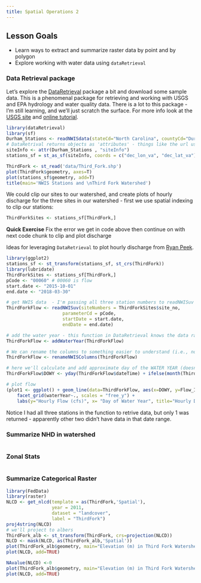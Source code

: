 ```yaml
---
title: Spatial Operations 2
---
```


## Lesson Goals

* Learn ways to extract and summarize raster data by point and by polygon
* Explore working with water data using `dataRetrieval` 

### Data Retrieval package
Let's explore the [DataRetrieval](https://github.com/USGS-R/dataRetrieval) package a bit and download some sample data.  This is a phenomenal package for retrieving and working with USGS and EPA hydrology and water quality data. There is a lot to this package - I'm still learning, and we'll just scratch the surface.  For more info look at the [USGS site](https://owi.usgs.gov/R/training-curriculum/usgs-packages/dataRetrieval-readNWIS/) and [online tutorial](https://owi.usgs.gov/R/dataRetrieval.html#1).
```r
library(dataRetrieval)
library(sf)
Durham_Stations <- readNWISdata(stateCd="North Carolina", countyCd="Durham")
# DataRetrival returns objects as 'attributes' - things like the url used, site metadata, site info, etc - just use attributes(Durham_Stations) to examine
siteInfo <- attr(Durham_Stations , "siteInfo") 
stations_sf = st_as_sf(siteInfo, coords = c("dec_lon_va", "dec_lat_va"), crs = 4269,agr = "constant")

ThirdFork <- st_read('data/Third_Fork.shp')
plot(ThirdFork$geometry, axes=T)
plot(stations_sf$geometry, add=T)
title(main='NWIS Stations and \nThird Fork Watershed')
```

We could clip our sites to our watershed, and create plots of hourly discharge for the three sites in our watershed - first we use spatial indexing to clip our stations:
```r
ThirdForkSites <- stations_sf[ThirdFork,]
```

**Quick Exercise**
Fix the error we get in code above then continue on with next code chunk to clip and plot discharge

Ideas for leveraging `DataRetrieval` to plot hourly discharge from [Ryan Peek](https://ryanpeek.github.io/2018_river-rally-Rmapping-workshop/get_water_quality.html#read_shapefiles).
```r
library(ggplot2)
stations_sf <- st_transform(stations_sf, st_crs(ThirdFork))
library(lubridate)
ThirdForkSites <- stations_sf[ThirdFork,]
pCode <- "00060" # 00060 is flow
start.date <- "2015-10-01"
end.date <- "2018-03-30"

# get NWIS data  - I'm passing all three station numbers to readNWISuv
ThirdForkFlow <- readNWISuv(siteNumbers = ThirdForkSites$site_no,
                     parameterCd = pCode,
                     startDate = start.date,
                     endDate = end.date)

# add the water year - this function in DataRetrieval knows the data range we have comprises one water year...
ThirdForkFlow <- addWaterYear(ThirdForkFlow)

# We can rename the columns to something easier to understand (i.e., not X00060_00000)
ThirdForkFlow <- renameNWISColumns(ThirdForkFlow)

# here we'll calculate and add approximate day of the WATER YEAR (doesn't take leap year into account)
ThirdForkFlow$DOWY <- yday(ThirdForkFlow$dateTime) + ifelse(month(ThirdForkFlow$dateTime) > 9, -273, 92)

# plot flow
(plot1 <- ggplot() + geom_line(data=ThirdForkFlow, aes(x=DOWY, y=Flow_Inst), color="dodgerblue") + 
    facet_grid(waterYear~., scales = "free_y") +
    labs(y="Hourly Flow (cfs)", x= "Day of Water Year", title="Hourly Discharge USGS Stations in Third Fork Watershed"))
```

Notice I had all three stations in the function to retrive data, but only 1 was returned - apparently other two didn't have data in that date range.

### Summarize NHD in watershed
```r

```

### Zonal Stats
```r

```
### Summarize Categorical Raster
```r
library(FedData)
library(raster)
NLCD <- get_nlcd(template = as(ThirdFork,'Spatial'),
                 year = 2011,
                 dataset = "landcover",
                 label = "ThirdFork")
proj4string(NLCD)
# we'll project to albers
ThirdFork_alb <- st_transform(ThirdFork, crs=projection(NLCD))
NLCD <- mask(NLCD, as(ThirdFork_alb,'Spatial'))
plot(ThirdFork_alb$geometry, main="Elevation (m) in Third Fork Watershed", axes=T)
plot(NLCD, add=TRUE)
```

```r
NAvalue(NLCD) <-0 
plot(ThirdFork_alb$geometry, main="Elevation (m) in Third Fork Watershed", axes=T)
plot(NLCD, add=TRUE)
```